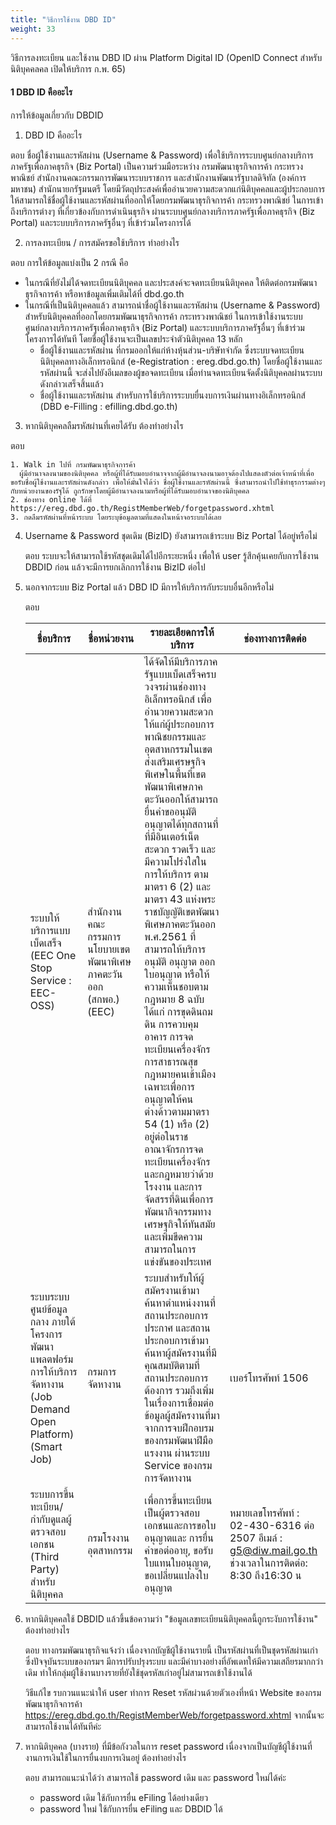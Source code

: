```yaml
---
title: "วิธีการใช้งาน DBD ID"
weight: 33
---
```


วิธีการลงทะเบียน และใช้งาน DBD ID ผ่าน Platform Digital ID (OpenID Connect สำหรับนิติบุคคลคล เปิดให้บริการ ก.พ. 65)

#### 1 DBD ID คืออะไร
  
การให้ข้อมูลเกี่ยวกับ DBDID

1. DBD ID คืออะไร

  ตอบ ชื่อผู้ใช้งานและรหัสผ่าน (Username & Password) เพื่อใช้บริการระบบศูนย์กลางบริการภาครัฐเพื่อภาคธุรกิจ (Biz Portal) เป็นความร่วมมือระหว่าง กรมพัฒนาธุรกิจการค้า กระทรวงพาณิชย์ สำนักงานคณะกรรมการพัฒนาระบบราชการ และสำนักงานพัฒนารัฐบาลดิจิทัล (องค์การมหาชน) สำนักนายกรัฐมนตรี โดยมีวัตถุประสงค์เพื่ออำนวยความสะดวกแก่นิติบุคคลและผู้ประกอบการให้สามารถใช้ชื่อผู้ใช้งานและรหัสผ่านที่ออกให้โดยกรมพัฒนาธุรกิจการค้า กระทรวงพาณิชย์ ในการเข้าถึงบริการต่างๆ ที่เกี่ยวข้องกับการดำเนินธุรกิจ ผ่านระบบศูนย์กลางบริการภาครัฐเพื่อภาคธุรกิจ (Biz Portal) และระบบบริการภาครัฐอื่นๆ ที่เข้าร่วมโครงการได้

2. การลงทะเบียน / การสมัครขอใช้บริการ ทำอย่างไร

  ตอบ การให้ข้อมูลแบ่งเป็น 2 กรณี คือ

  * ในกรณีที่ยังไม่ได้จดทะเบียนนิติบุคคล และประสงค์จะจดทะเบียนนิติบุคคล ให้ติดต่อกรมพัฒนาธุรกิจการค้า หรือหาข้อมูลเพิ่มเติมได้ที่ dbd.go.th
  * ในกรณีที่เป็นนิติบุคคลแล้ว สามารถนำชื่อผู้ใช้งานและรหัสผ่าน (Username & Password) สำหรับนิติบุคคลที่ออกโดยกรมพัฒนาธุรกิจการค้า กระทรวงพาณิชย์ ในการเข้าใช้งานระบบศูนย์กลางบริการภาครัฐเพื่อภาคธุรกิจ (Biz Portal) และระบบบริการภาครัฐอื่นๆ ที่เข้าร่วมโครงการได้ทันที โดยชื่อผู้ใช้งานจะเป็นเลขประจำตัวนิติบุคคล 13 หลัก
    * ชื่อผู้ใช้งานและรหัสผ่าน ที่กรมออกให้แก่ห้างหุ้นส่วน-บริษัทจำกัด ซึ่งระบบจดทะเบียนนิติบุคคลทางอิเล็กทรอนิกส์ (e-Registration : ereg.dbd.go.th) โดยชื่อผู้ใช้งานและรหัสผ่านนี้ จะส่งไปยังอีเมลของผู้ขอจดทะเบียน เมื่อท่านจดทะเบียนจัดตั้งนิติบุคคลผ่านระบบดังกล่าวเสร็จสิ้นแล้ว
    * ชื่อผู้ใช้งานและรหัสผ่าน สำหรับการใช้บริการระบบยื่นงบการเงินผ่านทางอิเล็กทรอนิกส์ (DBD e-Filling : efilling.dbd.go.th)
 
3. หากนิติบุคคลลืมรหัสผ่านที่เคยได้รับ ต้องทำอย่างไร

  ตอบ    

    1. Walk in ไปที่ กรมพัฒนาธุรกิจการค้า
      ผู้มีอำนาจลงนามของนิติบุคคล หรือผู้ที่ได้รับมอบอำนาจจากผู้มีอำนาจลงนามอาจต้องไปแสดงตัวต่อเจ้าหน้าที่เพื่อขอรับชื่อผู้ใช้งานและรหัสผ่านดังกล่าว เพื่อให้มั่นใจได้ว่า ชื่อผู้ใช้งานและรหัสผ่านนี้ ซึ่งสามารถนำไปใช้ทำธุรกรรมต่างๆ กับหน่วยงานของรัฐได้ ถูกรักษาโดยผู้มีอำนาจลงนามหรือผู้ที่ได้รับมอบอำนาจของนิติบุคคล
    2. ช่องทาง online ได้ที่ https://ereg.dbd.go.th/RegistMemberWeb/forgetpassword.xhtml
    3. กดลืมรหัสผ่านที่หน้าระบบ โดยระบุข้อมูลตามที่แสดงในหน้าจอระบบได้เลย

4. Username & Password ชุดเดิม (BizID) ยังสามารถเข้าระบบ Biz Portal ได้อยู่หรือไม่

    ตอบ ระบบจะให้สามารถใช้รหัสชุดเดิมได้ไปอีกระยะหนึ่ง เพื่อให้ user รู้สึกคุ้นเคยกับการใช้งาน DBDID ก่อน แล้วจะมีการยกเลิกการใช้งาน BizID ต่อไป

5. นอกจากระบบ Biz Portal แล้ว DBD ID มีการให้บริการกับระบบอื่นอีกหรือไม่

    ตอบ     

    | ชื่อบริการ | ชื่อหน่วยงาน | รายละเอียดการให้บริการ | ช่องทางการติดต่อ |
    | -- | -- | -- | -- |
    | ระบบให้บริการแบบเบ็ดเสร็จ (EEC One Stop Service : EEC-OSS) | สำนักงานคณะกรรมการนโยบายเขตพัฒนาพิเศษภาคตะวันออก (สกพอ.) (EEC) | ได้จัดให้มีบริการภาครัฐแบบเบ็ดเสร็จครบวงจรผ่านช่องทางอิเล็กทรอนิกส์ เพื่ออำนวยความสะดวกให้แก่ผู้ประกอบการพาณิชยกรรมและอุตสาหกรรมในเขตส่งเสริมเศรษฐกิจพิเศษในพื้นที่เขตพัฒนาพิเศษภาคตะวันออกให้สามารถยื่นคำขออนุมัติ อนุญาตได้ทุกสถานที่ที่มีอินเตอร์เน็ต สะดวก รวดเร็ว และมีความโปร่งใสในการให้บริการ ตามมาตรา 6 (2) และมาตรา 43 แห่งพระราชบัญญัติเขตพัฒนาพิเศษภาคตะวันออก พ.ศ.2561 ที่สามารถให้บริการอนุมัติ อนุญาต ออกใบอนุญาต หรือให้ความเห็นชอบตามกฎหมาย  8 ฉบับ ได้แก่ การขุดดินถมดิน การควบคุมอาคาร การจดทะเบียนเครื่องจักร การสาธารณสุข กฎหมายคนเข้าเมืองเฉพาะเพื่อการอนุญาตให้คนต่างด้าวตามมาตรา 54 (1) หรือ (2) อยู่ต่อในราชอาณาจักรการจดทะเบียนเครื่องจักร และกฎหมายว่าด้วยโรงงาน และการจัดสรรที่ดินเพื่อการพัฒนากิจกรรมทางเศรษฐกิจให้ทันสมัย และเพิ่มขีดความสามารถในการแข่งขันของประเทศ | |
    | ระบบระบบศูนย์ข้อมูลกลาง ภายใต้โครงการพัฒนาแพลตฟอร์มการให้บริการจัดหางาน (Job Demand Open Platform) (Smart Job) | กรมการจัดหางาน | ระบบสำหรับให้ผู้สมัครงานเข้ามาค้นหาตำแหน่งงานที่สถานประกอบการประกาศ และสถานประกอบการเข้ามาค้นหาผู้สมัครงานที่มีคุณสมบัติตามที่สถานประกอบการต้องการ รวมถึงเพิ่มในเรื่องการเชื่อมต่อข้อมูลผู้สมัครงานที่มาจากการจบฝึกอบรมของกรมพัฒนาฝีมือแรงงาน ผ่านระบบ Service ของกรมการจัดหางาน | เบอร์โทรศัพท์ 1506 |
    | ระบบการขึ้นทะเบียน/กำกับดูแลผู้ตรวจสอบเอกชน (Third Party) สำหรับนิติบุคคล | กรมโรงงานอุตสาหกรรม | เพื่อการขึ้นทะเบียนเป็นผู้ตรวจสอบเอกชนและการขอใบอนุญาตและ  การยื่นคำขอต่ออายุ, ขอรับใบแทนใบอนุญาต, ขอเปลี่ยนแปลงใบอนุญาต | หมายเลขโทรศัพท์ : 02-430-6316 ต่อ 2507 อีเมล์ : g5@diw.mail.go.th ช่วงเวลาในการติดต่อ: 8:30 ถึง16:30 น |

6. หากนิติบุคคลใช้ DBDID แล้วขึ้นข้อความว่า "ข้อมูลเลขทะเบียนนิติบุคคลนี้ถูกระงับการใช้งาน" ต้องทำอย่างไร

    ตอบ  ทางกรมพัฒนาธุรกิจแจ้งว่า เนื่องจากบัญชีผู้ใช้งานรายนี้ เป็นรหัสผ่านที่เป็นชุดรหัสผ่านเก่า ซึ่งปัจจุบันระบบของกรมฯ มีการปรับปรุงระบบ และมีค่าบางอย่างที่อัพเดทให้มีความเสถียรมากกว่าเดิม ทำให้กลุ่มผู้ใช้งานบางรายที่ยังใช้ชุดรหัสเก่าอยู่ไม่สามารถเข้าใช้งานได้

    วิธีแก้ไข รบกวนแนะนำให้ user ทำการ Reset รหัสผ่วนด้วยตัวเองที่หน้า Website ของกรมพัฒนาธุรกิจการค้า https://ereg.dbd.go.th/RegistMemberWeb/forgetpassword.xhtml จากนั้นจะสามารถใช้งานได้ทันทีค่ะ 

7. หากนิติบุคคล (บางราย) ที่มีข้อกังวลในการ reset password เนื่องจากเป็นบัญชีผู้ใช้งานที่งานการเงินใช้ในการยื่นงบการเงินอยู่ ต้องทำอย่างไร 

    ตอบ   สามารถแนะนำได้ว่า สามารถใช้ password เดิม และ password ใหม่ได้ค่ะ 

    * password เดิม ใช้กับการยื่น eFiling ได้อย่างเดียว
    * password ใหม่ ใช้กับการยื่น eFiling และ DBDID ได้
